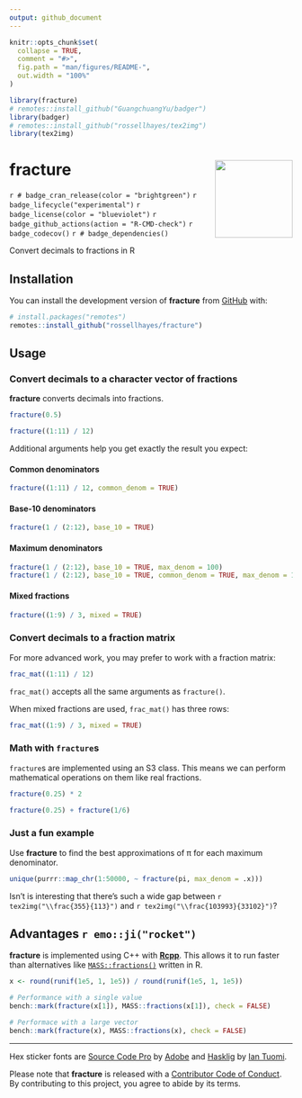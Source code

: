 ```yaml
---
output: github_document
---
```


<!-- README.md is generated from README.Rmd. Please edit that file -->

```r
knitr::opts_chunk$set(
  collapse = TRUE,
  comment = "#>",
  fig.path = "man/figures/README-",
  out.width = "100%"
)

library(fracture)
# remotes::install_github("GuangchuangYu/badger")
library(badger)
# remotes::install_github("rossellhayes/tex2img")
library(tex2img)
```

# fracture <img src="man/figures/logo.png?raw=TRUE" align="right" height="138" />

<!-- badges: start -->
`r # badge_cran_release(color = "brightgreen")`
`r badge_lifecycle("experimental")`
`r badge_license(color = "blueviolet")`
`r badge_github_actions(action = "R-CMD-check")`
`r badge_codecov()`
`r # badge_dependencies()`
<!-- badges: end -->

Convert decimals to fractions in R

## Installation

<!-- You can install the released version of **fracture** from [CRAN](https://CRAN.R-project.org) with: -->

<!-- ``` {r eval = FALSE} -->
<!-- install.packages("fracture") -->
<!-- ``` -->

You can install the development version of **fracture** from [GitHub](https://github.com/rossellhayes/fracture) with:

``` r
# install.packages("remotes")
remotes::install_github("rossellhayes/fracture")
```

## Usage

### Convert decimals to a character vector of fractions

**fracture** converts decimals into fractions.

```r
fracture(0.5)

fracture((1:11) / 12)
```

Additional arguments help you get exactly the result you expect:

#### Common denominators

```r
fracture((1:11) / 12, common_denom = TRUE)
```

#### Base-10 denominators

```r
fracture(1 / (2:12), base_10 = TRUE)
```

#### Maximum denominators

```r
fracture(1 / (2:12), base_10 = TRUE, max_denom = 100)
fracture(1 / (2:12), base_10 = TRUE, common_denom = TRUE, max_denom = 100)
```

#### Mixed fractions

```r
fracture((1:9) / 3, mixed = TRUE)
```

### Convert decimals to a fraction matrix

For more advanced work, you may prefer to work with a fraction matrix:

```r
frac_mat((1:11) / 12)
```

`frac_mat()` accepts all the same arguments as `fracture()`.

When mixed fractions are used, `frac_mat()` has three rows:

```r
frac_mat((1:9) / 3, mixed = TRUE)
```

### Math with `fracture`s

`fracture`s are implemented using an S3 class. This means we can perform mathematical operations on them like real fractions.

```r
fracture(0.25) * 2

fracture(0.25) + fracture(1/6)
```

### Just a fun example

Use **fracture** to find the best approximations of π for each maximum denominator.

```r
unique(purrr::map_chr(1:50000, ~ fracture(pi, max_denom = .x)))
```

Isn't is interesting that there's such a wide gap between `r tex2img("\\frac{355}{113}")` and `r tex2img("\\frac{103993}{33102}")`?

## Advantages `r emo::ji("rocket")`

**fracture** is implemented using C++ with [**Rcpp**](http://rcpp.org/).
This allows it to run faster than alternatives like [`MASS::fractions()`](https://stat.ethz.ch/R-manual/R-devel/library/MASS/html/fractions.html) written in R.

```r
x <- round(runif(1e5, 1, 1e5)) / round(runif(1e5, 1, 1e5))

# Performance with a single value
bench::mark(fracture(x[1]), MASS::fractions(x[1]), check = FALSE)

# Performace with a large vector
bench::mark(fracture(x), MASS::fractions(x), check = FALSE)
```

---

Hex sticker fonts are [Source Code Pro](https://github.com/adobe-fonts/source-code-pro) by [Adobe](https://adobe.com) and [Hasklig](https://github.com/i-tu/Hasklig) by [Ian Tuomi](https://github.com/i-tu).

Please note that **fracture** is released with a [Contributor Code of Conduct](https://contributor-covenant.org/version/2/0/CODE_OF_CONDUCT.html).
By contributing to this project, you agree to abide by its terms.

